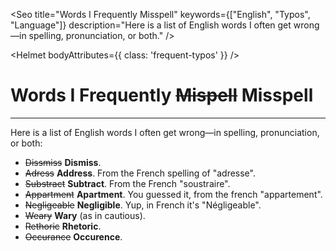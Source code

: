 

<Seo 
  title="Words I Frequently Misspell" 
  keywords={["English", "Typos", "Language"]}
  description="Here is a list of English words I often get wrong—in spelling, pronunciation, or both."
/>

<Helmet bodyAttributes={{ class: 'frequent-typos' }} />

# Words I Frequently ~~Mispell~~ Misspell

---

 Here is a list of English words I often get wrong—in spelling, pronunciation, or both:

- ~~Dissmiss~~ **Dismiss**.
- ~~Adress~~ **Address**. From the French spelling of "adresse".
- ~~Substract~~ **Subtract**. From the French "soustraire".
- ~~Appartment~~ **Apartment**. You guessed it, from the french "appartement".
- ~~Negligeable~~ **Negligible**. Yup, in French it's "Négligeable".
- ~~Weary~~ **Wary** (as in cautious).
- ~~Rethoric~~ **Rhetoric**.
- ~~Occurance~~ **Occurence**.
